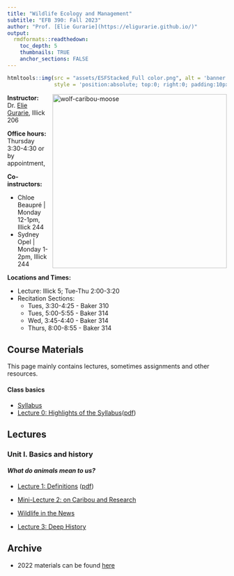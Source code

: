 ```yaml
---
title: "Wildlife Ecology and Management"
subtitle: "EFB 390: Fall 2023"
author: "Prof. [Elie Gurarie](https://eligurarie.github.io/)"
output: 
  rmdformats::readthedown:
    toc_depth: 5
    thumbnails: TRUE
    anchor_sections: FALSE
---
```



```r
htmltools::img(src = "assets/ESFStacked_Full color.png", alt = 'banner', 
               style = 'position:absolute; top:0; right:0; padding:10px; width:150px')
```

<img src="assets/moose.jpg" alt="wolf-caribou-moose" style="width:400px" align="right"/>

**Instructor:** Dr. [Elie Gurarie](https://www.esf.edu/faculty/gurarie/), Illick 206

**Office hours:**  Thursday 3:30-4:30 or by appointment, 

**Co-instructors:** 

- Chloe Beaupré | Monday 12-1pm, Illick 244
- Sydney Opel | Monday 1-2pm, Illick 244

**Locations and Times:** 

- Lecture: Illick 5; Tue-Thu 2:00-3:20
- Recitation Sections: 
  - Tues, 3:30-4:25 - Baker 310
  - Tues, 5:00-5:55 - Baker 314
  - Wed, 3:45-4:40 - Baker 314
  - Thurs, 8:00-8:55 - Baker 314


## Course Materials

This page mainly contains lectures, sometimes assignments and other resources. 

#### Class basics

- [Syllabus](EFB390_Syllabus_2023.pdf)
- [Lecture 0: Highlights of the Syllabus](lectures/Lecture00/HighlightsOfTheSyllabus.html)([pdf](lectures/Lecture00/HighlightsOfTheSyllabus.pdf)) 


## Lectures

### Unit I. Basics and history
#### *What do animals mean to us?*

- [Lecture 1: Definitions](lectures/Lecture01/Lecture_Basics.html) ([pdf](lectures/Lecture01/Lecture_Basics.pdf))

- [Mini-Lecture 2: on Caribou and Research](lectures/Lecture02/ResearchAndCaribou.pdf) 

- [Wildlife in the News](lectures/Lecture03/WildlifeInTheNews.pdf)

- [Lecture 3: Deep History](lectures/Lecture03/Lecture03_DeepHistory.html)



## Archive

- 2022 materials can be found [here](Archive2022/index_archive.html)
